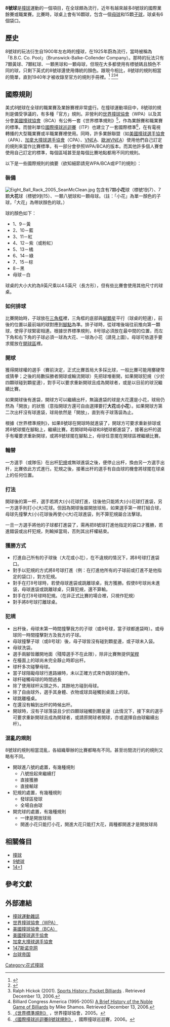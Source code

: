 {{Otheruses|八號風球|subject=美式撞球玩法「8號球」|other=香港澳門一個俗稱「8號球」的熱帶氣旋警告信號}}
{{noteTA
|T=zh-hans:8球; zh-hant:8號球;
|1=zh-hans:9球; zh-hant:9號球;
|2=zh-hans:8球; zh-hant:8號球;
|3=zh-hans:10球; zh-hant:10號球;
|4=zh-hans:国际业余赛; zh-hant:國際業餘賽;
}}
'''8號球'''是[[撞球|撞球]]運動的一個項目，在全球頗為流行，近年有越來越多8號球的國際業餘賽或職業賽。比賽時，球桌上會有16顆球，包含一個[[母球|母球]]和15顆[[子球|子球]]，球桌有6個袋口。

== 歷史 ==
8號球的玩法衍生自1900年左右時的撞球，在1925年蔚為流行，當時被稱為「B.B.C. Co. Pool」（Brunswick-Balke-Collender Company）。那時的玩法只有7顆黃球、7顆紅球、一顆黑球和一顆母球，但現在大多都使用有標號碼且顏色不同的球，只剩下英式的8號球還使用傳統的顏色。跟現今相比，8號球的規則相當的簡單，直到1940年才被收錄至官方的規則手冊裡。<ref name="TIEOB">{{cite book
| last = Shamos
| first = Michael Ian
| year = 1993
| title = The Illustrated Encyclopedia of Billiards
| url = https://archive.org/details/illustratedencyc0000sham
| publisher = Lyons & Burford
| location = [[New_York,_NY|New York, NY]]
| pages = Page 85  
| id = ISBN 1-55821-219-1
}}</ref> <ref>{{cite journal
 | last = Jewett 
 | first = Bob
 | title = 8-Ball Rules: The many different versions of one of today's most common games
 | journal = Billiards Digest Magazine 
 | pages = Page 22-23|date=February 2002}}</ref><ref>Ralph Hickok (2001). [http://www.hickoksports.com/history/billiard.shtml Sports History: Pocket Billiards] {{Wayback|url=http://www.hickoksports.com/history/billiard.shtml |date=20070922041107 }}. Retrieved December 13, 2006.</ref><ref>Billiard Congress America (1995-2005) [http://www.bca-pool.com/aboutus/history/start.shtml A Brief History of the Noble Game of Billiards] {{Wayback|url=http://www.bca-pool.com/aboutus/history/start.shtml |date=20070127151057 }} by Mike Shamos. Retrieved December 13, 2006.</ref>

== 國際規則 ==
美式8號球在全球的職業賽及業餘賽裡非常盛行。在撞球運動項目中，8號球的規則是備受爭議的，有多種「官方」規則。非營利的[[世界台球协会|世界撞球協會]]（WPA）以及其分會[[美國撞球協會|美國撞球協會]]（BCA）有公佈一套《世界標準規則》<ref name="WPARules">[http://www.wpa-pool.com/download/Official_%20WPA_Rules.pdf 《世界標準規則》] {{Wayback|url=http://www.wpa-pool.com/download/Official_%20WPA_Rules.pdf |date=20090219060606 }}，世界撞球協會，2005。</ref>，作為業餘賽和職業賽的標準。而營利單位[[國際撞球巡迴賽|國際撞球巡迴賽]]（ITP）也建立了一套國際標準<ref name="IPTRules">[http://www.internationalpooltour.com/ipt_content/ipt_rules/default.asp 《國際撞球巡迴賽8號球規則》] {{Wayback|url=http://www.internationalpooltour.com/ipt_content/ipt_rules/default.asp |date=20080731225007 }}，國際撞球巡迴賽，2006。</ref>，在有電視轉播的大型職業賽或半職業賽裡使用。同時，許多業餘聯盟（如[[美國撞球選手協會|美國撞球選手協會]]（APA）、[https://web.archive.org/web/20140208221127/http://www.poolplayers.ca/ 加拿大撞球選手協會]（CPA）、[http://www.vnea.com VNEA]{{Wayback|url=http://www.vnea.com/ |date=20200915200305 }}、[http://www.vneaeurope.com 歐洲VNEA]{{Wayback|url=http://www.vneaeurope.com/ |date=20190716045836 }}）使用他們自己訂定的規則來當作比賽標準，有一部分會參照WPA/BCA的版本。而其他許多個人賽會使用自己訂定的標準，每個區域甚至是每個比賽地點都用不同的規則。

以下是一些國際規則的摘要（欲知細節請見WPA/BCA或IPT的規則）：

=== 裝備 ===
[[File:Eight_Ball_Rack_2005_SeanMcClean.jpg|right]]
包含有7顆'''小花'''球（標號1到7）、7顆'''大花'''球（標號9到15）、一顆八號球和一顆母球。（註：「小花」為單一顏色的子球，「大花」為帶狀顏色的球。）

球的顏色如下：
*1、9－黃
*2、10－藍
*3、11－紅
*4、12－紫（或粉紅） 
*5、13－橘
*6、14－綠
*7、15－棕 
*8－黑
*母球－白

球桌的大小大約為9英尺乘以4.5英尺（長方形），但有些比賽會使用其他尺寸的球桌。

=== 如何排球 ===
比賽開始時，子球放在[[三角框|三角框]]裡，三角框的底部與[[腳顆星|腳顆星]]平行（球桌的短邊），前後的位置以最前端的球對應到[[腳點|腳點]]為準。排子球時，從球堆後端往前推向第一顆球，使得子球緊密相連。根據世界標準規則，8号球必須放在最中間的位置，而左下角和右下角的子球必須一球為大花、一球為小花（請見上圖）。母球可依選手要求擺放在[[開球區|開球區]]裡。

=== 開球 ===
獲得開球權的選手（賽前決定，正式比賽首局大多採比球，一般比賽可能用擲硬幣或猜拳；之後的局數採勝者開球或輪流開球）先把球堆衝開，如果開球犯規（少於四顆球碰到顆星邊），對手可以要求重新開球且成為開球者，或是以目前的球況繼續比賽。

如果開球後有進袋，開球方可以繼續出杆，無論進袋的球是大花還是小花，球局仍然為「開放」的狀態（意指開球方還可自由選擇要打'''大花'''或'''小花'''）。如果開球方第二次出杆沒有球進袋，球局依然是「開放」，直到有子球落袋為止。

根據《世界標準規則》，如果8號球在開球時就進袋了，開球方可要求重新排球或將8號球擺在腳點上，繼續比賽。若開球時母球和8號球都進袋了，接著出杆的選手有權要求重新開球，或將8號球擺在腳點上，母球任意擺在開球區裡繼續比賽。

=== 輪替 ===
一方選手（或隊伍）在出杆[[犯規|犯規]]或無球進袋之後，便停止出杆，換由另一方選手出杆，比賽依此方式進行。犯規之後，接著出杆的選手有自由球的機會將球擺在球桌上的任何位置。

=== 打法 ===
開球後的第一杆，選手若將大(小)花球打進，往後他只能將大(小)花球打進袋，另一方選手則打小(大)花球。但因為開球後屬開放球局，如果選手第一桿打組合球，母球先撞擊大(小)花球後再使小(大)花球進袋，則不算犯規屬合法擊球。

一旦一方選手將他的子球都打進袋了，需再把8號球打進他指定的袋口才獲勝，若進錯袋或出杆犯規，則輸掉當局，否則其出杆權結束。

=== 獲勝方式 ===
*打進自己所有的子球後（大花或小花），在不違規的情況下，將8号球打進袋口。
*對手以犯規的方式將8号球打進（例：在打進他所有的子球前或打進不是他指定的袋口），對方犯規。
*對手在打8号球時，若使母球進袋或跳離球桌，我方獲勝。假使8号球尚未進袋，母球進袋或跳離球桌，只算犯規，還不算輸。
*對手在打8号球時犯規。（在非正式比賽的場合裡，只視作犯規）
*對手將8号球打離球桌。

=== 犯規 ===
* 出杆後，母球未第一時間撞擊我方的子球（或8号球，當子球都進袋時）。或母球同一時間撞擊對方及我方的子球。
* 母球撞擊子球（或8号球）後，母子球皆沒有碰到顆星邊，或子球未入袋。
* 母球洗袋。
* 選手兩腳皆離開地面（殘障選手不在此限），除非比賽無提供[[架桿|架桿]]
* 在檯面上的球尚未完全靜止時即出杆。
* 球杆多次碰擊母球。
* 當子球阻礙母球行進路線時，未以正確方式來作跳球的動作。
* 球杆碰觸母球的時間過長
* 除了使用球杆尖頭之外，其餘地方碰到母球。
* 除了自由球外，選手其身體、衣物或球具碰觸到桌面上的球。
* 球跳離檯桌。
* 在還沒有輪到出杆的時候出杆。
* 開球時，沒有子球落袋且少於四顆球碰觸到顆星邊（此情況下，接下來的選手可要求重新開球且成為開球者，或請原開球者開球，亦或選擇自由球繼續出杆）。

=== 混亂的規則 ===
8號球的規則相當混亂，各組織舉辦的比賽都略有不同。甚至坊間流行的的規則又略有不同。
* 開球進八號的處置，有幾種規則
** 八號撿起來繼續打
** 直接獲勝
** 直接輸球
* 犯規的處置，有幾種規則
** 發球區發球
** 全場自由球
* 開完球的處置，有幾種規則
** 一律是開放球局
** 開進小花只能打小花，開進大花只能打大花，兩種都開進才是開放球局

== 相關條目 ==
*[[撞球|撞球]]
*[[9號球|9號球]]
*[[14+1|14+1]]

== 參考文獻 ==
{{Reflist}}

== 外部連結 ==
*[https://web.archive.org/web/20110510063242/http://www.baroc.org/ 撞球運動雜誌]{{zh icon}}
*[http://www.wpa-pool.com/ 世界撞球協會（WPA）]{{Wayback|url=http://www.wpa-pool.com/ |date=20071011094434 }}{{en icon}}
*[https://web.archive.org/web/20090501085729/http://bca-pool.com/ 美國撞球協會（BCA）]{{en icon}}
*[https://web.archive.org/web/20090702002254/http://www.poolplayers.com/ 美國撞球選手協會]{{en icon}}
*[https://web.archive.org/web/20140208221127/http://www.poolplayers.ca/ 加拿大撞球選手協會]{{en icon}}
*[https://web.archive.org/web/20111130051827/http://www.147snk.com/ 147斯诺克网]{{zh icon}}
*[https://www.facebook.com/poolempire 台球帝国]{{Wayback|url=https://www.facebook.com/poolempire |date=20190215085222 }}{{en icon}}


{{撞球}}

[[Category:花式撞球|Category:花式撞球]]